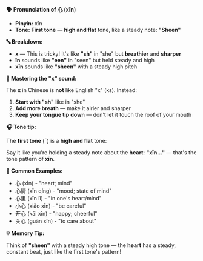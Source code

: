 **🗣️ Pronunciation of 心 (xīn)**

- **Pinyin:** xīn
- **Tone: First tone** — **high and flat** tone, like a steady note: **"Sheen"**

**🔤 Breakdown:**

- **x** — This is tricky! It's like **"sh"** in "she" but **breathier** and **sharper**
- **īn** sounds like **"een"** in "seen" but held steady and high
- **xīn** sounds like **"sheen"** with a steady high pitch

**🎯 Mastering the "x" sound:**

The **x** in Chinese is **not** like English "x" (ks). Instead:

1. **Start with "sh"** like in "she"
2. **Add more breath** — make it airier and sharper
3. **Keep your tongue tip down** — don't let it touch the roof of your mouth

**🎧 Tone tip:**

The **first tone** (¯) is a **high and flat** tone:

Say it like you're holding a steady note about the **heart**: **"xīn..."** — that's the tone pattern
of **xīn**.

**📝 Common Examples:**

- 心 (xīn) - "heart; mind"
- 心情 (xīn qíng) - "mood; state of mind"
- 心里 (xīn lǐ) - "in one's heart/mind"
- 小心 (xiǎo xīn) - "be careful"
- 开心 (kāi xīn) - "happy; cheerful"
- 关心 (guān xīn) - "to care about"

**💡 Memory Tip:**

Think of **"sheen"** with a steady high tone — the **heart** has a steady, constant beat, just like
the first tone's pattern!
